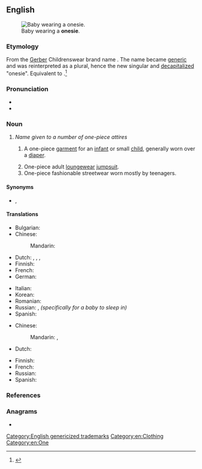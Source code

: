 ==English==
{{wikipedia|Onesie (jumpsuit)}}
[[Image:Baby.jpg|thumb|right|Baby wearing a '''onesie'''.]]

===Etymology===
From the [[w:Gerber Products Company|Gerber]] Childrenswear brand name {{w|Onesies}}. The name became [[generic]] and was reinterpreted as a plural, hence the new singular and [[decapitalize]]d "onesie". Equivalent to {{suffix|en|one|sie}}.<ref>{{R:Merriam-Webster Online}}</ref>

===Pronunciation===
* {{IPA|en|/ˈwʌn.zi/}}
* {{hyphenation|en|one|sie}}

===Noun===
{{en-noun}}
# ''Name given to a number of one-piece attires''
## {{lb|en|US}} A one-piece [[garment]] for an [[infant]] or small [[child]], generally worn over a [[diaper]].
## One-piece adult [[loungewear]] [[jumpsuit]].
## One-piece fashionable streetwear worn mostly by teenagers.

====Synonyms====
* {{sense|a one-piece baby garment}} {{l|en|romper}}, {{l|en|romper suit}}

====Translations====
{{trans-top|baby garment}}
* Bulgarian: {{t|bg|ританки|m-p}}
* Chinese:
*: Mandarin: {{t-needed|cmn}}
* Dutch: {{t+|nl|romper|m}}, {{t+|nl|rompertje|n}}, {{t+|nl|kruippak|n}}, {{t+|nl|kruippakje|n}}
* Finnish: {{t+|fi|potkupuku}}
* French: {{t+|fr|body|m}}
* German: {{t+|de|Strampler|m}}
{{trans-mid}}
* Italian: {{t|it|pagliaccetto|m}}
* Korean: {{t|ko|바디슈트|sc=Kore}}
* Romanian: {{t|ro|body}}
* Russian: {{t|ru|[[детский]] [[комбинезон]]}}, ''(specifically for a baby to sleep in)'' {{t+|ru|слип|m}}
* Spanish: {{t+|es|mono|m}}
{{trans-bottom}}

{{trans-top|adult jumpsuit}}
* Chinese:
*: Mandarin: {{t|cmn|連體服}}, {{t|cmn|连体服|tr=liántǐfú}}
* Dutch: {{t+|nl|romper|m}}
{{trans-mid}}
* Finnish: {{t+|fi|haalari}}
* French: {{t+|fr|combinaison|f}}
* Russian: {{t-needed|ru}}
* Spanish: {{t+|es|mono|m}}
{{trans-bottom}}

===References===
<references/>

===Anagrams===
* {{anagrams|en|a=eeinos|eosine}}

[[Category:English genericized trademarks]]
[[Category:en:Clothing]]
[[Category:en:One]]